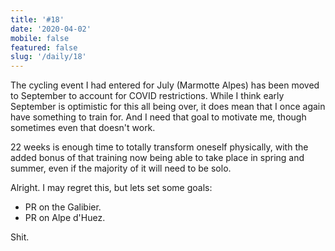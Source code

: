```yaml
---
title: '#18'
date: '2020-04-02'
mobile: false
featured: false
slug: '/daily/18'
---
```


The cycling event I had entered for July (Marmotte Alpes) has been moved to September to account for COVID restrictions. While I think early September is optimistic for this all being over, it does mean that I once again have something to train for. And I need that goal to motivate me, though sometimes even that doesn't work.

22 weeks is enough time to totally transform oneself physically, with the added bonus of that training now being able to take place in spring and summer, even if the majority of it will need to be solo.

Alright. I may regret this, but lets set some goals:

- PR on the Galibier.
- PR on Alpe d'Huez.

Shit.
